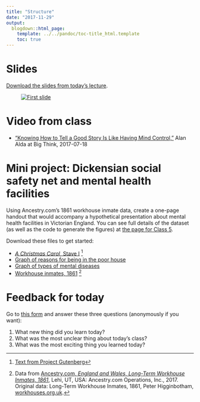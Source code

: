 ```yaml
---
title: "Structure"
date: "2017-11-29"
output:
  blogdown::html_page:
    template: ../../pandoc/toc-title_html.template
    toc: true
---
```


# Slides

[Download the slides from today's lecture](/slides/BUSM-491R_2017-11-29.pdf).

<figure>
[![First slide](/images/slides/slides_2017-11-29.png)](/slides/BUSM-491R_2017-11-29.pdf)
</figure>


# Video from class

- ["Knowing How to Tell a Good Story Is Like Having Mind Control,"](https://www.youtube.com/watch?v=r4k6Gm4tlXw) Alan Alda at Big Think, 2017-07-18


# Mini project: Dickensian social safety net and mental health facilities

Using Ancestry.com's 1861 workhouse inmate data, create a one-page handout that would accompany a hypothetical presentation about mental health facilities in Victorian England. You can see full details of the dataset (as well as the code to generate the figures) at [the page for Class 5](/class/05-class/#long-term-workhouse-inmates-in-england-and-wales-1861).

Download these files to get started:

- [<i class="fa fa-download" aria-hidden="true"></i> *A Christmas Carol*, Stave I](/class/christmas-carol-stave1.docx) ^[[Text from Project Gutenberg](https://www.gutenberg.org/ebooks/46)]
- [<i class="fa fa-download" aria-hidden="true"></i> Graph of reasons for being in the poor house](/class/reasons-for-poor-house.pdf)
- [<i class="fa fa-download" aria-hidden="true"></i> Graph of types of mental diseases](/class/mental-diseases.pdf)
- [<i class="fa fa-download" aria-hidden="true"></i> Workhouse inmates, 1861](/data/workhouse_inmates.xlsx) ^[Data from [Ancestry.com, *England and Wales, Long-Term Workhouse Inmates, 1861*](https://search.ancestry.com/search/db.aspx?dbid=61439), Lehi, UT, USA: Ancestry.com Operations, Inc., 2017. Original data: Long-Term Workhouse Inmates, 1861, Peter Higginbotham, [workhouses.org.uk](http://workhouses.org.uk/).]


# Feedback for today

Go to [this form](https://goo.gl/forms/3skNo8r9MVlfQDek1) and answer these three questions (anonymously if you want):

1. What new thing did you learn today?
2. What was the most unclear thing about today's class?
3. What was the most exciting thing you learned today?
